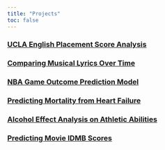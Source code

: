 ```yaml
---
title: "Projects"
toc: false
---
```



### [UCLA English Placement Score Analysis](/projects/05-project.qmd)

### [Comparing Musical Lyrics Over Time](/projects/06-project.qmd)

### [NBA Game Outcome Prediction Model](/projects/03-project.qmd)

### [Predicting Mortality from Heart Failure](/projects/04-project.qmd)

### [Alcohol Effect Analysis on Athletic Abilities](/projects/02-project.qmd)

### [Predicting Movie IDMB Scores](/projects/01-project.qmd)




